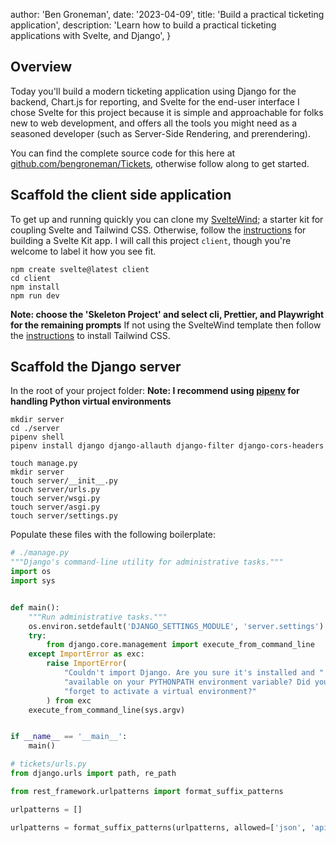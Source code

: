 

  author: 'Ben Groneman',
  date: '2023-04-09',
  title: 'Build a practical ticketing application',
  description:
    'Learn how to build a practical ticketing applications with Svelte, and Django',
}

## Overview
Today you'll build a modern ticketing application using Django for the backend, Chart.js for reporting, and Svelte for the end-user interface
I chose Svelte for this project because it is simple and approachable for folks new to web development, and offers all the tools you might need as a seasoned developer (such as Server-Side Rendering, and prerendering).

You can find the complete source code for this here at [github.com/bengroneman/Tickets](https://github.com/bengroneman/Tickets), otherwise follow along to get started.

## Scaffold the client side application
To get up and running quickly you can clone my [SvelteWind](https://github.com/bengroneman/SvelteWind); a starter kit for coupling Svelte and Tailwind CSS.
Otherwise, follow the [instructions](https://kit.svelte.dev/docs/creating-a-project) for building a Svelte Kit app.
I will call this project `client`, though you're welcome to label it how you see fit.

```shell
npm create svelte@latest client
cd client
npm install
npm run dev
```
**Note: choose the 'Skeleton Project' and select  cli, Prettier, and Playwright for the remaining prompts**
If not using the SvelteWind template then follow the [instructions](https://tailwindcss.com/docs/installation) to install Tailwind CSS.

## Scaffold the Django server
In the root of your project folder:
**Note: I recommend using [pipenv](https://pipenv.pypa.io/en/latest/) for handling Python virtual environments**
```shell
mkdir server
cd ./server
pipenv shell
pipenv install django django-allauth django-filter django-cors-headers
```
```shell
touch manage.py
mkdir server
touch server/__init__.py
touch server/urls.py
touch server/wsgi.py
touch server/asgi.py
touch server/settings.py
```
Populate these files with the following boilerplate:

```Python
# ./manage.py
"""Django's command-line utility for administrative tasks."""
import os
import sys


def main():
    """Run administrative tasks."""
    os.environ.setdefault('DJANGO_SETTINGS_MODULE', 'server.settings')
    try:
        from django.core.management import execute_from_command_line
    except ImportError as exc:
        raise ImportError(
            "Couldn't import Django. Are you sure it's installed and "
            "available on your PYTHONPATH environment variable? Did you "
            "forget to activate a virtual environment?"
        ) from exc
    execute_from_command_line(sys.argv)


if __name__ == '__main__':
    main()
```

```Python
# tickets/urls.py
from django.urls import path, re_path

from rest_framework.urlpatterns import format_suffix_patterns

urlpatterns = []

urlpatterns = format_suffix_patterns(urlpatterns, allowed=['json', 'api'])
```